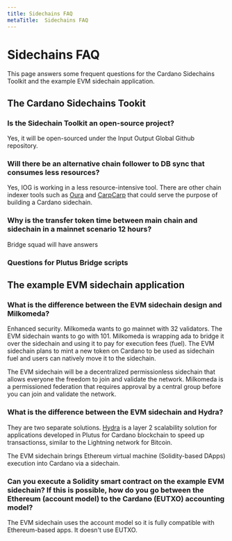 ```yaml
---
title: Sidechains FAQ
metaTitle:  Sidechains FAQ
---
```

# Sidechains FAQ
This page answers some frequent questions for the Cardano Sidechains Toolkit and the example EVM sidechain application.
## The Cardano Sidechains Tookit
### Is the Sidechain Toolkit an open-source project?
Yes, it will be open-sourced under the Input Output Global Github repository.

### Will there be an alternative chain follower to DB sync that consumes less resources?
Yes, IOG is working in a less resource-intensive tool. There are other chain indexer tools such as [Oura](https://github.com/txpipe/oura) and [Carp](https://github.com/dcSpark/carp)[Carp](https://github.com/dcSpark/carp) that could serve the purpose of building a Cardano sidechain.

### Why is the transfer token time between main chain and sidechain in a mainnet scenario 12 hours? 
Bridge squad will have answers 
### Questions for Plutus Bridge scripts

## The example EVM sidechain application
### What is the difference between the EVM sidechain design and Milkomeda?

Enhanced security. Milkomeda wants to go mainnet with 32 validators. The EVM sidechain wants to go with 101.
Milkomeda is wrapping ada to bridge it over the sidechain and using it to pay for execution fees (fuel). The EVM sidechain plans to mint a new token on Cardano to be used as sidechain fuel and users can natively move it to the sidechain.

The EVM sidechain will be a decentralized permissionless sidechain that allows everyone the freedom to join and validate the network. Milkomeda is a permissioned federation that requires approval by a central group before you can join and validate the network.

### What is the difference between the EVM sidechain and Hydra?

They are two separate solutions. [Hydra](https://iohk.io/en/blog/posts/2022/02/03/implementing-hydra-heads-the-first-step-towards-the-full-hydra-vision/) is a layer 2 scalability solution for applications developed in Plutus for Cardano blockchain to speed up transactionss, similar to the Lightning network for Bitcoin.

The EVM sidechain brings Ethereum virtual machine (Solidity-based DApps) execution into Cardano via a sidechain.

### Can you execute a Solidity smart contract on the example EVM sidechain? If this is possible, how do you go between the Ethereum (account model) to the Cardano (EUTXO) accounting model? 

The EVM sidechain uses the account model so it is fully compatible with Ethereum-based apps. It doesn't use EUTXO.
